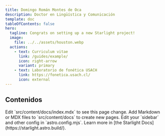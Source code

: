 ```yaml
---
title: Domingo Román Montes de Oca
description: Doctor en Lingüística y Comunicación
template: doc
tableOfContents: false
hero:
  tagline: Congrats on setting up a new Starlight project!
  image:
    file: ../../assets/houston.webp
  actions:
    - text: Curriculum vitae
      link: /guides/example/
      icon: right-arrow
      variant: primary
    - text: Laboratorio de fonética USACH
      link: https://fonetica.usach.cl/
      icon: external
---
```



## Contenidos
<CardGrid stagger>
	<Card title="Proyectos de investigación" icon="magnifier">
		Edit `src/content/docs/index.mdx` to see this page change.
	</Card>
	<Card title="Trabajos de investigación dirigidos" icon="add-document">
		Add Markdown or MDX files to `src/content/docs` to create new pages.
	</Card>
	<Card title="Escritos y publicaciones" icon="setting">
		Edit your `sidebar` and other config in `astro.config.mjs`.
	</Card>
	<Card title="Cursos y seminarios" icon="open-book">
		Learn more in [the Starlight Docs](https://starlight.astro.build/).
	</Card>
</CardGrid>
